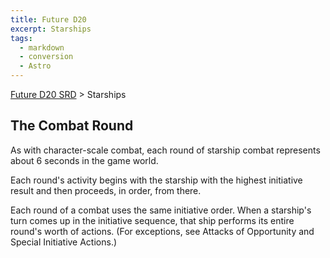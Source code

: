 ```yaml
---
title: Future D20
excerpt: Starships
tags:
  - markdown
  - conversion
  - Astro
---
```






[Future D20 SRD]( / ) > Starships




## The Combat Round


As with character-scale combat, each round of starship combat represents about 6 seconds in the game world.


Each round's activity begins with the starship with the highest initiative result and then proceeds, in order, from there.


Each round of a combat uses the same initiative order. When a starship's turn comes up in the initiative sequence, that ship performs its entire round's worth of actions. (For exceptions, see Attacks of Opportunity and Special Initiative Actions.)



